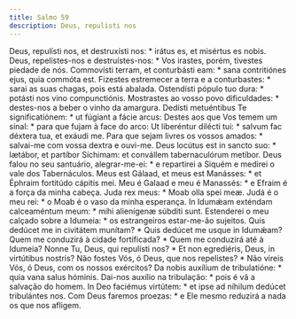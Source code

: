 ```yaml
---
title: Salmo 59
description: Deus, repulisti nos
---
```


<div class="side-by-side not-content">
  <span>
    Deus, repulísti nos, et destruxísti nos: * irátus es, et misértus es nobis.
  </span>
  <span>
    Deus, repelistes-nos e destruístes-nos: * Vos irastes, porém, tivestes
    piedade de nós.
  </span>
  <span>
    Commovísti terram, et conturbásti eam: * sana contritiónes ejus, quia
    commóta est.
  </span>
  <span>
    Fizestes estremecer a terra e a conturbastes: * sarai as suas chagas, pois
    está abalada.
  </span>
  <span>Ostendísti pópulo tuo dura: * potásti nos vino compunctiónis.</span>
  <span>
    Mostrastes ao vosso povo dificuldades: * destes-nos a beber o vinho da
    amargura.
  </span>
  <span>
    Dedísti metuéntibus Te significatiónem: * ut fúgiant a fácie arcus:
  </span>
  <span>
    Destes aos que Vos temem um sinal: * para que fujam à face do arco:
  </span>
  <span>
    Ut liberéntur dilécti tui: * salvum fac déxtera tua, et exáudi me.
  </span>
  <span>
    Para que sejam livres os vossos amados: * salvai-me com vossa dextra e
    ouvi-me.
  </span>
  <span>
    Deus locútus est in sancto suo: * lætábor, et partíbor Síchimam: et
    convállem tabernaculórum metíbor.
  </span>
  <span>
    Deus falou no seu santuário, alegrar-me-ei: * e repartirei a Siquém e
    medirei o vale dos Tabernáculos.
  </span>
  <span>
    Meus est Gálaad, et meus est Manásses: * et Éphraim fortitúdo cápitis mei.
  </span>
  <span>
    Meu é Galaad e meu é Manassés: * e Efraim é a força da minha cabeça.
  </span>
  <span>Juda rex meus: * Moab olla spei meæ.</span>
  <span>Judá é o meu rei: * o Moab é o vaso da minha esperança.</span>
  <span>
    In Idumǽam exténdam calceaméntum meum: * mihi alienígenæ súbditi sunt.
  </span>
  <span>
    Estenderei o meu calçado sobre a Idumeia: * os estrangeiros estar-me-ão
    sujeitos.
  </span>
  <span>
    Quis dedúcet me in civitátem munítam? * Quis dedúcet me usque in Idumǽam?
  </span>
  <span>
    Quem me conduzirá à cidade fortificada? * Quem me conduzirá até à Idumeia?
  </span>
  <span>
    Nonne Tu, Deus, qui repulísti nos? * Et non egrediéris, Deus, in virtútibus
    nostris?
  </span>
  <span>
    Não fostes Vós, ó Deus, que nos repelistes? * Não vireis Vós, ó Deus, com os
    nossos exércitos?
  </span>
  <span>Da nobis auxílium de tribulatióne: * quia vana salus hóminis.</span>
  <span>Dai-nos auxílio na tribulação: * pois é vã a salvação do homem.</span>
  <span>
    In Deo faciémus virtútem: * et ipse ad níhilum dedúcet tribulántes nos.
  </span>
  <span>
    Com Deus faremos proezas: * e Ele mesmo reduzirá a nada os que nos afligem.
  </span>
</div>
